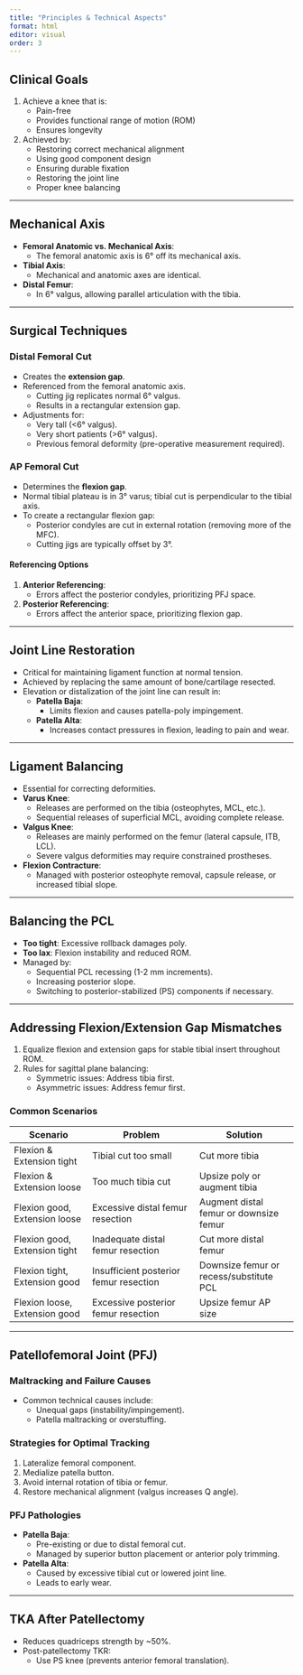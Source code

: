 ```yaml
---
title: "Principles & Technical Aspects"
format: html
editor: visual
order: 3
---
```


## Clinical Goals
1. Achieve a knee that is:
   - Pain-free
   - Provides functional range of motion (ROM)
   - Ensures longevity
2. Achieved by:
   - Restoring correct mechanical alignment
   - Using good component design
   - Ensuring durable fixation
   - Restoring the joint line
   - Proper knee balancing

---

## Mechanical Axis
- **Femoral Anatomic vs. Mechanical Axis**:
  - The femoral anatomic axis is 6° off its mechanical axis.
- **Tibial Axis**:
  - Mechanical and anatomic axes are identical.
- **Distal Femur**:
  - In 6° valgus, allowing parallel articulation with the tibia.

---

## Surgical Techniques

### Distal Femoral Cut
- Creates the **extension gap**.
- Referenced from the femoral anatomic axis.
  - Cutting jig replicates normal 6° valgus.
  - Results in a rectangular extension gap.
- Adjustments for:
  - Very tall (<6° valgus).
  - Very short patients (>6° valgus).
  - Previous femoral deformity (pre-operative measurement required).

### AP Femoral Cut
- Determines the **flexion gap**.
- Normal tibial plateau is in 3° varus; tibial cut is perpendicular to the tibial axis.
- To create a rectangular flexion gap:
  - Posterior condyles are cut in external rotation (removing more of the MFC).
  - Cutting jigs are typically offset by 3°.

#### Referencing Options
1. **Anterior Referencing**:
   - Errors affect the posterior condyles, prioritizing PFJ space.
2. **Posterior Referencing**:
   - Errors affect the anterior space, prioritizing flexion gap.

---

## Joint Line Restoration
- Critical for maintaining ligament function at normal tension.
- Achieved by replacing the same amount of bone/cartilage resected.
- Elevation or distalization of the joint line can result in:
  - **Patella Baja**:
    - Limits flexion and causes patella-poly impingement.
  - **Patella Alta**:
    - Increases contact pressures in flexion, leading to pain and wear.

---

## Ligament Balancing
- Essential for correcting deformities.
- **Varus Knee**:
  - Releases are performed on the tibia (osteophytes, MCL, etc.).
  - Sequential releases of superficial MCL, avoiding complete release.
- **Valgus Knee**:
  - Releases are mainly performed on the femur (lateral capsule, ITB, LCL).
  - Severe valgus deformities may require constrained prostheses.
- **Flexion Contracture**:
  - Managed with posterior osteophyte removal, capsule release, or increased tibial slope.

---

## Balancing the PCL
- **Too tight**: Excessive rollback damages poly.
- **Too lax**: Flexion instability and reduced ROM.
- Managed by:
  - Sequential PCL recessing (1-2 mm increments).
  - Increasing posterior slope.
  - Switching to posterior-stabilized (PS) components if necessary.

---

## Addressing Flexion/Extension Gap Mismatches
1. Equalize flexion and extension gaps for stable tibial insert throughout ROM.
2. Rules for sagittal plane balancing:
   - Symmetric issues: Address tibia first.
   - Asymmetric issues: Address femur first.

### Common Scenarios
| **Scenario**               | **Problem**                            | **Solution**                        |
|----------------------------|---------------------------------------|------------------------------------|
| Flexion & Extension tight  | Tibial cut too small                  | Cut more tibia                     |
| Flexion & Extension loose  | Too much tibia cut                    | Upsize poly or augment tibia       |
| Flexion good, Extension loose | Excessive distal femur resection   | Augment distal femur or downsize femur |
| Flexion good, Extension tight | Inadequate distal femur resection  | Cut more distal femur              |
| Flexion tight, Extension good | Insufficient posterior femur resection | Downsize femur or recess/substitute PCL |
| Flexion loose, Extension good | Excessive posterior femur resection | Upsize femur AP size               |

---

## Patellofemoral Joint (PFJ)
### Maltracking and Failure Causes
- Common technical causes include:
  - Unequal gaps (instability/impingement).
  - Patella maltracking or overstuffing.

### Strategies for Optimal Tracking
1. Lateralize femoral component.
2. Medialize patella button.
3. Avoid internal rotation of tibia or femur.
4. Restore mechanical alignment (valgus increases Q angle).

### PFJ Pathologies
- **Patella Baja**:
  - Pre-existing or due to distal femoral cut.
  - Managed by superior button placement or anterior poly trimming.
- **Patella Alta**:
  - Caused by excessive tibial cut or lowered joint line.
  - Leads to early wear.

---

## TKA After Patellectomy
- Reduces quadriceps strength by ~50%.
- Post-patellectomy TKR:
  - Use PS knee (prevents anterior femoral translation).
